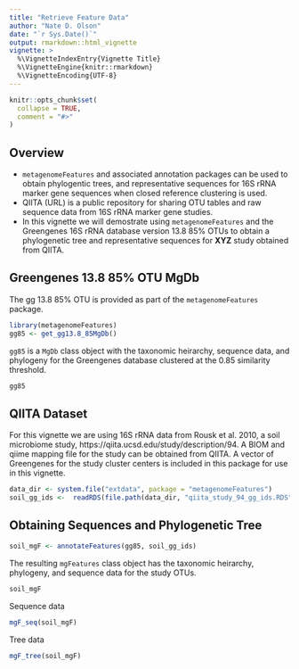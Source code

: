 ```yaml
---
title: "Retrieve Feature Data"
author: "Nate D. Olson"
date: "`r Sys.Date()`"
output: rmarkdown::html_vignette
vignette: >
  %\VignetteIndexEntry{Vignette Title}
  %\VignetteEngine{knitr::rmarkdown}
  %\VignetteEncoding{UTF-8}
---
```


```r
knitr::opts_chunk$set(
  collapse = TRUE,
  comment = "#>"
)
```

## Overview  
* `metagenomeFeatures` and associated annotation packages can be used to obtain phylogentic trees, and representative sequences for 16S rRNA marker gene sequences when closed reference clustering is used.  
* QIITA (URL) is a public repository for sharing OTU tables and raw sequence data from 16S rRNA marker gene studies.  
* In this vignette we will demostrate using `metagenomeFeatures` and the Greengenes 16S rRNA database version 13.8 85\% OTUs to obtain a phylogenetic tree and representative sequences for __XYZ__ study obtained from QIITA.  

## Greengenes 13.8 85\% OTU MgDb
The gg 13.8 85% OTU is provided as part of the `metagenomeFeatures` package. 
```r
library(metagenomeFeatures)
gg85 <- get_gg13.8_85MgDb()
```

`gg85` is a `MgDb` class object with the taxonomic heirarchy, sequence data, and phylogeny for the Greengenes database clustered at the 0.85 similarity threshold. 
```r
gg85
```


##  QIITA Dataset 
For this vignette we are using 16S rRNA data from Rousk et al. 2010, a soil microbiome study, https://qiita.ucsd.edu/study/description/94. 
A BIOM and qiime mapping file for the study can be obtained from QIITA. 
A vector of Greengenes for the study cluster centers is included in this package for use in this vignette. 

```r
data_dir <- system.file("extdata", package = "metagenomeFeatures")
soil_gg_ids <-  readRDS(file.path(data_dir, "qiita_study_94_gg_ids.RDS"))
```

## Obtaining Sequences and Phylogenetic Tree 
```r
soil_mgF <- annotateFeatures(gg85, soil_gg_ids)
```

The resulting `mgFeatures` class object has the taxonomic heirarchy, phylogeny, and sequence data for the study OTUs. 
```r
soil_mgF
```

Sequence data
```r
mgF_seq(soil_mgF)
```

Tree data 
```r
mgF_tree(soil_mgF)
```

